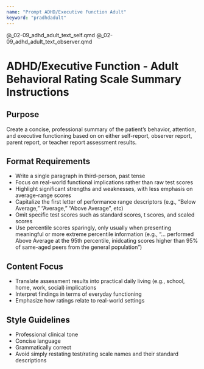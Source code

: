 ```yaml
---
name: "Prompt ADHD/Executive Function Adult"
keyword: "pradhdadult"
---
```


@_02-09_adhd_adult_text_self.qmd
@_02-09_adhd_adult_text_observer.qmd


# ADHD/Executive Function - Adult Behavioral Rating Scale Summary Instructions

## Purpose

Create a concise, professional summary of the patient's behavior, attention, and executive functioning based on on either self-report, observer report, parent report, or teacher report assessment results.

## Format Requirements

- Write a single paragraph in third-person, past tense
- Focus on real-world functional implications rather than raw test scores
- Highlight significant strengths and weaknesses, with less emphasis on average-range scores
- Capitalize the first letter of performance range descriptors (e.g., "Below Average," "Average," "Above Average", etc)
- Omit specific test scores such as standard scores, t scores, and scaled scores
- Use percentile scores sparingly, only usually when presenting meaningful or more extreme percentile information (e.g., "... performed Above Average at the 95th percentile, inidcating scores higher than 95% of same-aged peers from the general population")

## Content Focus

- Translate assessment results into practical daily living (e.g., school, home, work, social) implications
- Interpret findings in terms of everyday functioning
- Emphasize how ratings relate to real-world settings

## Style Guidelines

- Professional clinical tone
- Concise language
- Grammatically correct
- Avoid simply restating test/rating scale names and their standard descriptions
